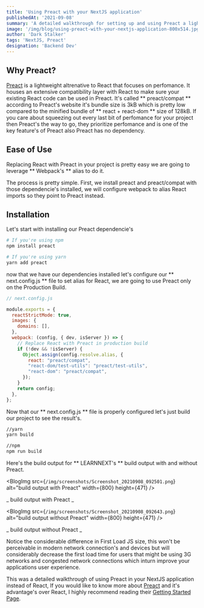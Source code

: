 ```yaml
---
title: 'Using Preact with your NextJS application'
publishedAt: '2021-09-08'
summary: 'A detailed walkthrough for setting up and using Preact a lightweight altrenative to React in your NextJS application.'
image: '/img/blog/using-preact-with-your-nextjs-application-800x514.jpg'
author: 'Dark Stalker'
tags: 'NextJS, Preact'
designation: 'Backend Dev'
---
```


## Why Preact?

[Preact](https://preactjs.com/) is a lightweight altrenative to React that focuses on perfomance. It houses an extensive compatibility layer with React to make
sure your existing React code can be used in Preact. It's called ** preact/compat ** according to Preact's website it's bundle size is 3kB which is pretty
low compared to the minified bundle of ** react + react-dom ** size of 128kB. If you care about squeezing out every last bit of perfomance for your project then
Preact's the way to go, they prioritize perfomance and is one of the key feature's of Preact also Preact has no dependency.

## Ease of Use

Replacing React with Preact in your project is pretty easy we are going to leverage ** Webpack's ** alias to do it.

The process is pretty simple. First, we install preact and preact/compat with those dependencie's installed, we will configure
webpack to alias React imports so they point to Preact instead.

## Installation

Let's start with installing our Preact dependencie's

```bash
# If you're using npm
npm install preact

# If you're using yarn
yarn add preact
```

now that we have our dependencies installed let's configure our ** next.config.js ** file to set alias for React, we are going to use Preact only on the Production Build.

```JavaScript
// next.config.js

module.exports = {
  reactStrictMode: true,
  images: {
    domains: [],
  },
  webpack: (config, { dev, isServer }) => {
    // Replace React with Preact in production build
    if (!dev && !isServer) {
      Object.assign(config.resolve.alias, {
        react: "preact/compat",
        "react-dom/test-utils": "preact/test-utils",
        "react-dom": "preact/compat",
      });
    }
    return config;
  },
};
```

Now that our ** next.config.js ** file is properly configured let's just build our project to see the result's.

```bash
//yarn
yarn build

//npm
npm run build
```

Here's the build output for ** LEARNNEXT's ** build output with and without Preact.

<BlogImg
  src={`/img/screenshots/Screenshot_20210908_092501.png`}
  alt="build output with Preact"
  width={800}
  height={471}
/>

_ build output with Preact _

<BlogImg
  src={`/img/screenshots/Screenshot_20210908_092643.png`}
  alt="build output without Preact"
  width={800}
  height={471}
/>

_ build output without Preact _

Notice the considerable difference in First Load JS size, this won't be perceivable in modern network connection's and
devices but will considerably decrease the first load time for users that might be using 3G networks and congested network connections
which inturn improve your applications user experience.

This was a detailed walkthrough of using Preact in your NextJS application instead of React, If you would like to know more about [Preact](https://preactjs.com/) and it's advantage's over React, I highly recommend reading their [Getting Started Page](https://preactjs.com/guide/v10/getting-started).
